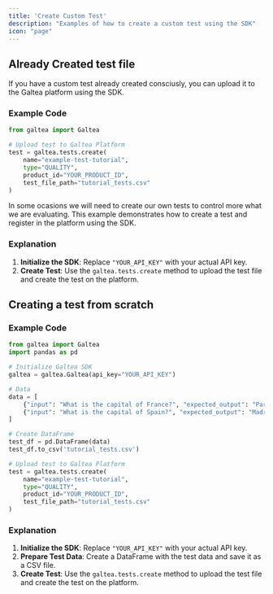 ```yaml
---
title: 'Create Custom Test'
description: "Examples of how to create a custom test using the SDK"
icon: "page"
---
```


## Already Created test file

If you have a custom test already created consciusly, you can upload it to the Galtea platform using the SDK.

### Example Code

```python
from galtea import Galtea

# Upload test to Galtea Platform
test = galtea.tests.create(
    name="example-test-tutorial",
    type="QUALITY",
    product_id="YOUR_PRODUCT_ID",
    test_file_path="tutorial_tests.csv"
)
```

In some ocasions we will need to create our own tests to control more what we are evaluating. This example demonstrates how to create a test and register in the platform using the SDK.

### Explanation

1. **Initialize the SDK**: Replace `"YOUR_API_KEY"` with your actual API key.
3. **Create Test**: Use the `galtea.tests.create` method to upload the test file and create the test on the platform.

## Creating a test from scratch

### Example Code

```python
from galtea import Galtea
import pandas as pd

# Initialize Galtea SDK
galtea = galtea.Galtea(api_key="YOUR_API_KEY")

# Data
data = [
    {"input": "What is the capital of France?", "expected_output": "Paris"},
    {"input": "What is the capital of Spain?", "expected_output": "Madrid"}
]

# Create DataFrame
test_df = pd.DataFrame(data)
test_df.to_csv('tutorial_tests.csv')

# Upload test to Galtea Platform
test = galtea.tests.create(
    name="example-test-tutorial",
    type="QUALITY",
    product_id="YOUR_PRODUCT_ID",
    test_file_path="tutorial_tests.csv"
)
```

### Explanation

1. **Initialize the SDK**: Replace `"YOUR_API_KEY"` with your actual API key.
2. **Prepare Test Data**: Create a DataFrame with the test data and save it as a CSV file.
3. **Create Test**: Use the `galtea.tests.create` method to upload the test file and create the test on the platform.